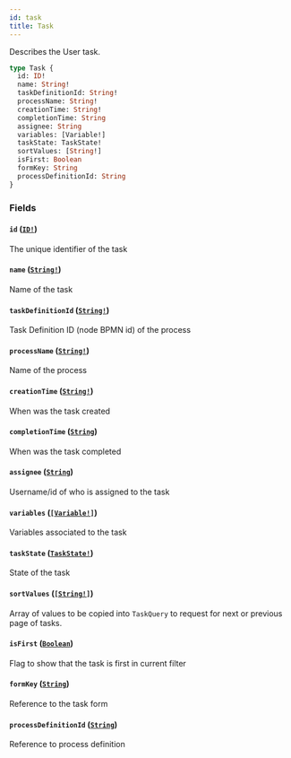 ```yaml
---
id: task
title: Task
---
```


Describes the User task.

```graphql
type Task {
  id: ID!
  name: String!
  taskDefinitionId: String!
  processName: String!
  creationTime: String!
  completionTime: String
  assignee: String
  variables: [Variable!]
  taskState: TaskState!
  sortValues: [String!]
  isFirst: Boolean
  formKey: String
  processDefinitionId: String
}
```

### Fields

#### `id` ([`ID!`](/docs/apis-clients/tasklist-api/scalars/id))

The unique identifier of the task

#### `name` ([`String!`](/docs/apis-clients/tasklist-api/scalars/string))

Name of the task

#### `taskDefinitionId` ([`String!`](/docs/apis-clients/tasklist-api/scalars/string))

Task Definition ID (node BPMN id) of the process

#### `processName` ([`String!`](/docs/apis-clients/tasklist-api/scalars/string))

Name of the process

#### `creationTime` ([`String!`](/docs/apis-clients/tasklist-api/scalars/string))

When was the task created

#### `completionTime` ([`String`](/docs/apis-clients/tasklist-api/scalars/string))

When was the task completed

#### `assignee` ([`String`](/docs/apis-clients/tasklist-api/scalars/string))

Username/id of who is assigned to the task

#### `variables` ([`[Variable!]`](/docs/apis-clients/tasklist-api/objects/variable))

Variables associated to the task

#### `taskState` ([`TaskState!`](/docs/apis-clients/tasklist-api/enums/task-state))

State of the task

#### `sortValues` ([`[String!]`](/docs/apis-clients/tasklist-api/scalars/string))

Array of values to be copied into `TaskQuery` to request for next or previous page of tasks.

#### `isFirst` ([`Boolean`](/docs/apis-clients/tasklist-api/scalars/boolean))

Flag to show that the task is first in current filter

#### `formKey` ([`String`](/docs/apis-clients/tasklist-api/scalars/string))

Reference to the task form

#### `processDefinitionId` ([`String`](/docs/apis-clients/tasklist-api/scalars/string))

Reference to process definition
